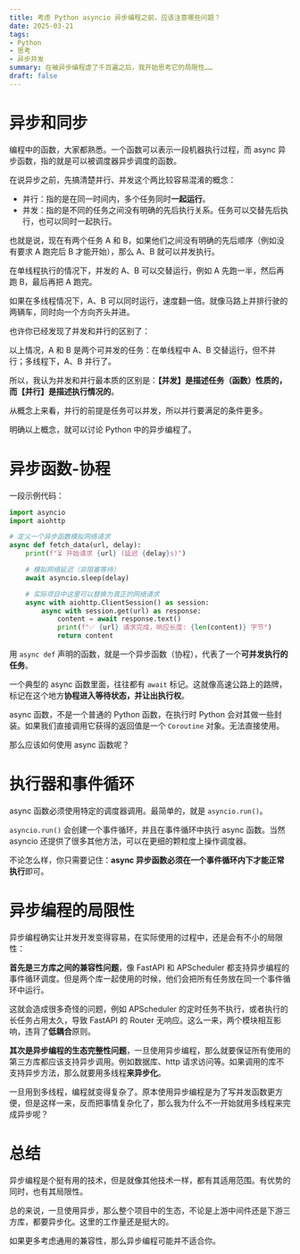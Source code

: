 ```yaml
---
title: 考虑 Python asyncio 异步编程之前，应该注意哪些问题？
date: 2025-03-21
tags:
- Python
- 思考
- 异步并发
summary: 在被异步编程虐了千百遍之后，我开始思考它的局限性……
draft: false
---
```


# 异步和同步

编程中的函数，大家都熟悉。一个函数可以表示一段机器执行过程，而 async 异步函数，指的就是可以被调度器异步调度的函数。

在说异步之前，先搞清楚并行、并发这个两比较容易混淆的概念：

- 并行：指的是在同一时间内，多个任务同时**一起运行**。
- 并发：指的是不同的任务之间没有明确的先后执行关系。任务可以交替先后执行，也可以同时一起执行。

也就是说，现在有两个任务 A 和 B，如果他们之间没有明确的先后顺序（例如没有要求 A 跑完后 B 才能开始），那么 A、B 就可以并发执行。

在单线程执行的情况下，并发的 A、B 可以交替运行，例如 A 先跑一半，然后再跑 B，最后再把 A 跑完。

如果在多线程情况下，A、B 可以同时运行，速度翻一倍。就像马路上并排行驶的两辆车，同时向一个方向齐头并进。

也许你已经发现了并发和并行的区别了：

以上情况，A 和 B 是两个可并发的任务：在单线程中 A、B 交替运行，但不并行；多线程下，A、B 并行了。

所以，我认为并发和并行最本质的区别是：**【并发】是描述任务（函数）性质的，而【并行】是描述执行情况的**。

从概念上来看，并行的前提是任务可以并发，所以并行要满足的条件更多。

明确以上概念，就可以讨论 Python 中的异步编程了。

# 异步函数-协程

一段示例代码：

```python
import asyncio
import aiohttp

# 定义一个异步函数模拟网络请求
async def fetch_data(url, delay):
    print(f"⏳ 开始请求 {url} (延迟 {delay}s)")

    # 模拟网络延迟（非阻塞等待）
    await asyncio.sleep(delay)

    # 实际项目中这里可以替换为真正的网络请求
    async with aiohttp.ClientSession() as session:
        async with session.get(url) as response:
            content = await response.text()
            print(f"✅ {url} 请求完成，响应长度: {len(content)} 字节")
            return content
```

用 `async def` 声明的函数，就是一个异步函数（协程），代表了一个**可并发执行的任务**。

一个典型的 async 函数里面，往往都有 `await` 标记。这就像高速公路上的路牌，标记在这个地方**协程进入等待状态，并让出执行权**。

async 函数，不是一个普通的 Python 函数，在执行时 Python 会对其做一些封装。如果我们直接调用它获得的返回值是一个 `Coroutine` 对象。无法直接使用。

那么应该如何使用 async 函数呢？

# 执行器和事件循环

async 函数必须使用特定的调度器调用。最简单的，就是 `asyncio.run()`。

`asyncio.run()` 会创建一个事件循环，并且在事件循环中执行 async 函数。当然 asyncio 还提供了很多其他方法，可以在更细的颗粒度上操作调度器。

不论怎么样，你只需要记住：**async 异步函数必须在一个事件循环内下才能正常执行**即可。

# 异步编程的局限性

异步编程确实让并发开发变得容易，在实际使用的过程中，还是会有不小的局限性：

**首先是三方库之间的兼容性问题**，像 FastAPI 和 APScheduler 都支持异步编程的事件循环调度。但是两个库一起使用的时候，他们会把所有任务放在同一个事件循环中运行。

这就会造成很多奇怪的问题，例如 APScheduler 的定时任务不执行，或者执行的长任务占用太久，导致 FastAPI 的 Router 无响应。这么一来，两个模块相互影响，违背了**低耦合**原则。

**其次是异步编程的生态完整性问题**，一旦使用异步编程，那么就要保证所有使用的第三方库都应该支持异步调用。例如数据库、http 请求访问等。如果调用的库不支持异步方法，那么就要用多线程**来异步化**。

一旦用到多线程，编程就变得复杂了。原本使用异步编程是为了写并发函数更方便，但是这样一来，反而把事情复杂化了，那么我为什么不一开始就用多线程来完成异步呢？

# 总结

异步编程是个挺有用的技术，但是就像其他技术一样，都有其适用范围。有优势的同时，也有其局限性。

总的来说，一旦使用异步，那么整个项目中的生态，不论是上游中间件还是下游三方库，都要异步化。这里的工作量还是挺大的。

如果更多考虑通用的兼容性，那么异步编程可能并不适合你。
